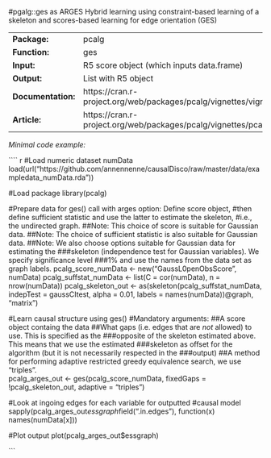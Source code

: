 #pgalg::ges as ARGES
Hybrid learning using constraint-based learning of a skeleton and scores-based learning for edge orientation (GES)

-------------------- --------------------------------------------------------------------------
**Package:**         pcalg                                                                     

**Function:**        ges                                                                       

**Input:**           R5 score object (which inputs                                             
                     data.frame)                                                               

**Output:**          List with R5 object                                                       

**Documentation:**   https://cran.r-project.org/web/packages/pcalg/vignettes/vignette2018.pdf  

**Article:**         https://cran.r-project.org/web/packages/pcalg/vignettes/pcalgDoc.pdf      
-------------------- --------------------------------------------------------------------------




*Minimal code example:*

```` r
#Load numeric dataset numData
load(url("https://github.com/annennenne/causalDisco/raw/master/data/exampledata_numData.rda"))

#Load package
library(pcalg)

#Prepare data for ges() call with arges option: Define score object,
#then define sufficient statistic and use the latter to estimate the skeleton,
#i.e., the undirected graph. 
##Note: This choice of score is suitable for Gaussian data.
##Note: The choice of sufficient statistic is also suitable for Gaussian data.
##Note: We also choose options suitable for Gaussian data for estimating the 
###skeleton (independence test for Gaussian variables). We specify significance level
###1% and use the names from the data set as graph labels. 
pcalg_score_numData <- new("GaussL0penObsScore", numData)
pcalg_suffstat_numData <- list(C = cor(numData), n = nrow(numData))
pcalg_skeleton_out <- as(skeleton(pcalg_suffstat_numData,
                                  indepTest = gaussCItest,
                                  alpha = 0.01,
                                  labels = names(numData))@graph, "matrix")


#Learn causal structure using ges()
#Mandatory arguments: 
##A score object containg the data
##What gaps (i.e. edges that are *not* allowed) to use. This is specified as the 
###opposite of the skeleton estimated above. This means that we use the estimated 
###skeleton as offset for the algorithm (but it is not necessarily respected in the 
###output)
##A method for performing adaptive restricted greedy equivalence search, we use "triples".  
pcalg_arges_out <- ges(pcalg_score_numData, fixedGaps = !pcalg_skeleton_out,
                       adaptive = "triples")

#Look at ingoing edges for each variable for outputted 
#causal model
sapply(pcalg_arges_out$essgraph$field(".in.edges"), 
       function(x) names(numData[x]))

#Plot output
plot(pcalg_arges_out$essgraph)


```
